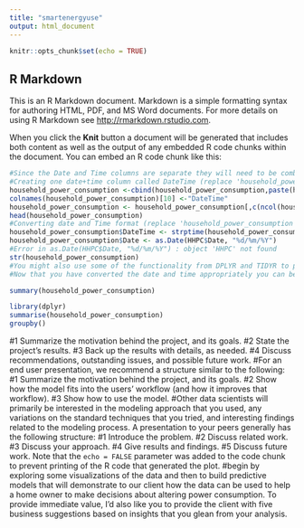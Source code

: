 ```yaml
---
title: "smartenergyuse"
output: html_document
---
```


```r
knitr::opts_chunk$set(echo = TRUE)
```

## R Markdown

This is an R Markdown document. Markdown is a simple formatting syntax for authoring HTML, PDF, and MS Word documents. For more details on using R Markdown see <http://rmarkdown.rstudio.com>.

When you click the **Knit** button a document will be generated that includes both content as well as the output of any embedded R code chunks within the document. You can embed an R code chunk like this:

```r
#Since the Date and Time columns are separate they will need to be combined within the dataset in order to convert them to the correct format to complete the appropriate analysis. Here is an example of how this can be done in R:#
#Creating one date+time column called DateTime (replace 'household_power_consumption' with the name of your data frame):#
household_power_consumption <-cbind(household_power_consumption,paste(household_power_consumption$Date,household_power_consumption$Time), stringsAsFactors=FALSE)
colnames(household_power_consumption)[10] <-"DateTime"
household_power_consumption <- household_power_consumption[,c(ncol(household_power_consumption), 1:(ncol(household_power_consumption)-1))]
head(household_power_consumption)
#Converting date and Time format (replace 'household_power_consumption' with the name of your data frame):#
household_power_consumption$DateTime <- strptime(household_power_consumption$DateTime, "%d/%m/%Y %H:%M:%S")
household_power_consumption$Date <- as.Date(HHPC$Date, "%d/%m/%Y")
#Error in as.Date(HHPC$Date, "%d/%m/%Y") : object 'HHPC' not found
str(household_power_consumption)
#You might also use some of the functionality from DPLYR and TIDYR to perform the same task. Select (), Unite() and Mutate() are a few (of many) functions that might be helpful to you in performing this step.#
#Now that you have converted the date and time appropriately you can begin to obtain some information from the data set.
```
```r
summary(household_power_consumption)
```

```r
library(dplyr)
summarise(household_power_consumption)
groupby()

```
#1 Summarize the motivation behind the project, and its goals.
#2 State the project’s results.
#3 Back up the results with details, as needed.
#4 Discuss recommendations, outstanding issues, and possible future work.
#For an end user presentation, we recommend a structure similar to the following:
#1 Summarize the motivation behind the project, and its goals.
#2 Show how the model fits into the users’ workflow (and how it improves that workflow).
#3 Show how to use the model.
#Other data scientists will primarily be interested in the modeling approach that you used, any variations on the standard techniques that you tried, and interesting findings related to the modeling process. A presentation to your peers generally has the following structure:
#1 Introduce the problem.
#2 Discuss related work.
#3 Discuss your approach.
#4 Give results and findings.
#5 Discuss future work.
Note that the `echo = FALSE` parameter was added to the code chunk to prevent printing of the R code that generated the plot.
#begin by exploring some visualizations of the data and then to build predictive models that will demonstrate to our client how the data can be used to help a home owner to make decisions about altering power consumption. To provide immediate value, I'd also like you to provide the client with five business suggestions based on insights that you glean from your analysis.

